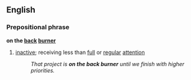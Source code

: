 ==English==
===Prepositional phrase===
'''on the [[back]] [[burner]]'''
#{{idiom}} [[inactive]]; receiving less than [[full]] or [[regular]] [[attention]]
#:''That project is '''on the back burner''' until we finish with higher priorities.''
